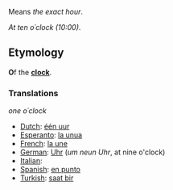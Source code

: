 Means ''the exact hour''.

''At ten o´clock (10:00)''.

==Etymology==

'''O'''f the '''[[clock]]'''. 

===Translations===

''one o´clock''

*[[Dutch]]: [[één uur]]
*[[Esperanto]]: [[la unua]]
*[[French]]: [[la une]]
*[[German]]: [[Uhr]] (''um neun Uhr'', at nine o'clock)
*[[Italian]]: [[]]
*[[Spanish]]: [[en punto]]
*[[Turkish]]: [[saat bir]]